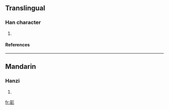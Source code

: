 ==Translingual==
===Han character===
{{Han char|rn=59|rad=彡|as=10|sn=13|four=|canj=十口竹竹竹 (JRHHH)}}
# {{defn|Han|sort=彡10}}
====References====
{{Han ref|kx=0364.100|dkj=10010|dj=0683.160|hdz=20856.110|uh=5F6E|ud=24430}}
----
==Mandarin==
===Hanzi===
{{cmn-hanzi|pin=[[yǒng]] (yong3)|wg=yung<sup>3</sup>}}
# {{defn|Mandarin}}

[[fr:彮]]